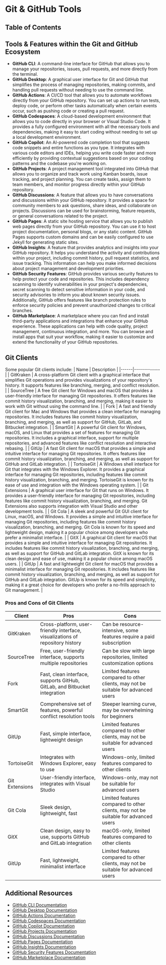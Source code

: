 
# Git & GitHub Tools

## Table of Contents

## Tools & Features within the Git and GitHub Ecosystem

- **GitHub CLI**: A command-line interface for GitHub that allows you to manage your repositories, issues, pull requests, and more directly from the terminal.
- **GitHub Desktop**: A graphical user interface for Git and GitHub that simplifies the process of managing repositories, making commits, and handling pull requests without needing to use the command line.
- **GitHub Actions**: A CI/CD tool that allows you to automate workflows directly from your GitHub repository. You can set up actions to run tests, deploy code, or perform other tasks automatically when certain events occur, such as pushing code or creating a pull request.
- **GitHub Codespaces**: A cloud-based development environment that allows you to code directly in your browser or Visual Studio Code. It provides a fully configured environment with all the necessary tools and dependencies, making it easy to start coding without needing to set up a local development environment.
- **GitHub Copilot**: An AI-powered code completion tool that suggests code snippets and entire functions as you type. It integrates with various code editors and IDEs, helping you write code faster and more efficiently by providing contextual suggestions based on your coding patterns and the codebase you're working on.
- **GitHub Projects**: A project management tool integrated into GitHub that allows you to organize and track work using Kanban boards, issue tracking, and project planning. You can create tasks, assign them to team members, and monitor progress directly within your GitHub repository.
- **GitHub Discussions**: A feature that allows you to have conversations and discussions within your GitHub repository. It provides a space for community members to ask questions, share ideas, and collaborate on projects. Discussions can be used for brainstorming, feature requests, or general conversations related to the project.
- **GitHub Pages**: A static site hosting service that allows you to publish web pages directly from your GitHub repository. You can use it to host project documentation, personal blogs, or any static content. GitHub Pages supports custom domains and can be easily configured to use Jekyll for generating static sites.
- **GitHub Insights**: A feature that provides analytics and insights into your GitHub repository. It helps you understand the activity and contributions within your project, including commit history, pull request statistics, and issue tracking. This information can help you make informed decisions about project management and development priorities.
- **GitHub Security Features**: GitHub provides various security features to help protect your code and repositories. This includes dependency scanning to identify vulnerabilities in your project's dependencies, secret scanning to detect sensitive information in your code, and security advisories to inform you about known security issues. Additionally, GitHub offers features like branch protection rules to enforce security policies and prevent unauthorized changes to critical branches.
- **GitHub Marketplace**: A marketplace where you can find and install third-party applications and integrations that enhance your GitHub experience. These applications can help with code quality, project management, continuous integration, and more. You can browse and install apps that suit your workflow, making it easier to customize and extend the functionality of your GitHub repositories.

<BackToTop />

## Git Clients

Some popular Git clients include:
| Name | Description |
|------|-------------|
| GitKraken | A cross-platform Git client with a graphical interface that simplifies Git operations and provides visualizations of your repository's history. It supports features like branching, merging, and conflict resolution. |
| SourceTree | A free Git client for Windows and macOS that provides a user-friendly interface for managing Git repositories. It offers features like commit history visualization, branching, and merging, making it easier to work with Git without using the command line. |
| Fork | A fast and friendly Git client for Mac and Windows that provides a clean interface for managing repositories. It includes features like commit history visualization, branching, and merging, as well as support for GitHub, GitLab, and Bitbucket integration. |
| SmartGit | A powerful Git client for Windows, macOS, and Linux that provides a  set of features for managing Git repositories. It includes a graphical interface, support for multiple repositories, and advanced features like conflict resolution and interactive rebasing. |
| GitUp | A fast Git client for macOS that provides a simple and intuitive interface for managing Git repositories. It offers features like commit history visualization, branching, and merging, as well as support for GitHub and GitLab integration. |
| TortoiseGit | A Windows shell interface for Git that integrates with the Windows Explorer. It provides a graphical interface for managing Git repositories, including features like commit history visualization, branching, and merging. TortoiseGit is known for its ease of use and integration with the Windows operating system. |
| Git Extensions | A graphical user interface for Git that runs on Windows. It provides a user-friendly interface for managing Git repositories, including features like commit history visualization, branching, and merging. Git Extensions also supports integration with Visual Studio and other development tools. |
| Git Cola | A sleek and powerful Git GUI client for Linux, macOS, and Windows. It provides a simple and intuitive interface for managing Git repositories, including features like commit history visualization, branching, and merging. Git Cola is known for its speed and lightweight design, making it a popular choice among developers who prefer a minimalist interface. |
| GitX | A graphical Git client for macOS that provides a simple and intuitive interface for managing Git repositories. It includes features like commit history visualization, branching, and merging, as well as support for GitHub and GitLab integration. GitX is known for its clean design and ease of use, making it a popular choice among macOS users. |
| GitUp | A fast and lightweight Git client for macOS that provides a minimalist interface for managing Git repositories. It includes features like commit history visualization, branching, and merging, as well as support for GitHub and GitLab integration. GitUp is known for its speed and simplicity, making it a great choice for developers who prefer a no-frills approach to Git management. |

<BackToTop />

### Pros and Cons of Git Clients

| Client         | Pros                                                                          | Cons                                                                               |
| -------------- | ----------------------------------------------------------------------------- | ---------------------------------------------------------------------------------- |
| GitKraken      | Cross-platform, user-friendly interface, visualizations of repository history | Can be resource-intensive, some features require a paid subscription               |
| SourceTree     | Free, user-friendly interface, supports multiple repositories                 | Can be slow with large repositories, limited customization options                 |
| Fork           | Fast, clean interface, supports GitHub, GitLab, and Bitbucket integration     | Limited features compared to other clients, may not be suitable for advanced users |
| SmartGit       | Comprehensive set of features, powerful conflict resolution tools             | Steeper learning curve, may be overwhelming for beginners                          |
| GitUp          | Fast, simple interface, lightweight design                                    | Limited features compared to other clients, may not be suitable for advanced users |
| TortoiseGit    | Integrates with Windows Explorer, easy to use                                 | Windows-only, limited features compared to other clients                           |
| Git Extensions | User-friendly interface, integrates with Visual Studio                        | Windows-only, may not be suitable for advanced users                               |
| Git Cola       | Sleek design, lightweight, fast                                               | Limited features compared to other clients, may not be suitable for advanced users |
| GitX           | Clean design, easy to use, supports GitHub and GitLab integration             | macOS-only, limited features compared to other clients                             |
| GitUp          | Fast, lightweight, minimalist interface                                       | Limited features compared to other clients, may not be suitable for advanced users |

<BackToTop />

## Additional Resources

- [GitHub CLI Documentation](https://cli.github.com/manual/)
- [GitHub Desktop Documentation](https://docs.github.com/en/desktop)
- [GitHub Actions Documentation](https://docs.github.com/en/actions)
- [GitHub Codespaces Documentation](https://docs.github.com/en/codespaces)
- [GitHub Copilot Documentation](https://docs.github.com/en/copilot)
- [GitHub Projects Documentation](https://docs.github.com/en/projects)
- [GitHub Discussions Documentation](https://docs.github.com/en/discussions)
- [GitHub Pages Documentation](https://docs.github.com/en/pages)
- [GitHub Insights Documentation](https://docs.github.com/en/insights)
- [GitHub Security Features Documentation](https://docs.github.com/en/code-security)
- [GitHub Marketplace Documentation](https://docs.github.com/en/marketplace)

<BackToTop />
